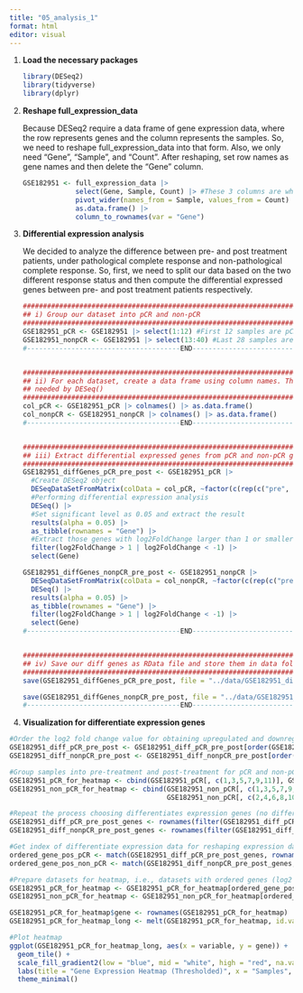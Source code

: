 ```yaml
---
title: "05_analysis_1"
format: html
editor: visual
---
```


1.  **Load the necessary packages**

    ```r
    library(DESeq2)
    library(tidyverse)
    library(dplyr)
    ```

2.  **Reshape full_expression_data**

    Because DESeq2 require a data frame of gene expression data, where the row represents genes and the column represents the samples. So, we need to reshape full_expression_data into that form. Also, we only need "Gene", "Sample", and "Count". After reshaping, set row names as gene names and then delete the "Gene" column.

    ```r
    GSE182951 <- full_expression_data |> 
                 select(Gene, Sample, Count) |> #These 3 columns are what we need
                 pivot_wider(names_from = Sample, values_from = Count) |> 
                 as.data.frame() |>
                 column_to_rownames(var = "Gene")
    ```

3.  **Differential expression analysis**

    We decided to analyze the difference between pre- and post treatment patients, under pathological complete response and non-pathological complete response. So, first, we need to split our data based on the two different response status and then compute the differential expressed genes between pre- and post treatment patients respectively.

    ```r
    ########################################################################################
    ## i) Group our dataset into pCR and non-pCR
    ########################################################################################
    GSE182951_pCR <- GSE182951 |> select(1:12) #First 12 samples are pCR
    GSE182951_nonpCR <- GSE182951 |> select(13:40) #Last 28 samples are non-pCR
    #--------------------------------------END----------------------------------------------


    ########################################################################################
    ## ii) For each dataset, create a data frame using column names. This data frame is 
    ## needed by DESeq()
    ########################################################################################
    col_pCR <- GSE182951_pCR |> colnames() |> as.data.frame()
    col_nonpCR <- GSE182951_nonpCR |> colnames() |> as.data.frame()
    #--------------------------------------END----------------------------------------------


    ########################################################################################
    ## iii) Extract differential expressed genes from pCR and non-pCR group, respectively
    ########################################################################################
    GSE182951_diffGenes_pCR_pre_post <- GSE182951_pCR |>
      #Create DESeq2 object
      DESeqDataSetFromMatrix(colData = col_pCR, ~factor(c(rep(c("pre", "post"), 6)))) |>
      #Performing differential expression analysis
      DESeq() |>
      #Set significant level as 0.05 and extract the result
      results(alpha = 0.05) |>
      as_tibble(rownames = "Gene") |>
      #Extract those genes with log2FoldChange larger than 1 or smaller than -1
      filter(log2FoldChange > 1 | log2FoldChange < -1) |> 
      select(Gene)

    GSE182951_diffGenes_nonpCR_pre_post <- GSE182951_nonpCR |>
      DESeqDataSetFromMatrix(colData = col_nonpCR, ~factor(c(rep(c("pre", "post"), 14)))) |>
      DESeq() |>
      results(alpha = 0.05) |>
      as_tibble(rownames = "Gene") |>
      filter(log2FoldChange > 1 | log2FoldChange < -1) |> 
      select(Gene)
    #--------------------------------------END----------------------------------------------


    ########################################################################################
    ## iv) Save our diff genes as RData file and store them in data folder
    ########################################################################################
    save(GSE182951_diffGenes_pCR_pre_post, file = "../data/GSE182951_diffGenes_pCR_pre_post.RData")

    save(GSE182951_diffGenes_nonpCR_pre_post, file = "../data/GSE182951_diffGenes_nonpCR_pre_post.RData")
    #--------------------------------------END----------------------------------------------
    ```

4.  **Visualization for differentiate expression genes**

```r
#Order the log2 fold change value for obtaining upregulated and downregulated genes
GSE182951_diff_pCR_pre_post <- GSE182951_diff_pCR_pre_post[order(GSE182951_diff_pCR_pre_post$log2FoldChange), ]
GSE182951_diff_nonpCR_pre_post <- GSE182951_diff_nonpCR_pre_post[order(GSE182951_diff_nonpCR_pre_post$log2FoldChange), ]

#Group samples into pre-treatment and post-treatment for pCR and non-pCR respectively
GSE182951_pCR_for_heatmap <- cbind(GSE182951_pCR[, c(1,3,5,7,9,11)], GSE182951_pCR[, c(2,4,6,8,10,12)])
GSE182951_non_pCR_for_heatmap <- cbind(GSE182951_non_pCR[, c(1,3,5,7,9,11,13,15,17,19,21,23,25,27)],
                                       GSE182951_non_pCR[, c(2,4,6,8,10,12,14,16,18,20,22,24,26,28)])

#Repeat the process choosing differentiates expression genes (no difference from the previous, but in an order of log2 fold change from low to high)
GSE182951_diff_pCR_pre_post_genes <- rownames(filter(GSE182951_diff_pCR_pre_post, log2FoldChange < -1 | log2FoldChange > 1))
GSE182951_diff_nonpCR_pre_post_genes <- rownames(filter(GSE182951_diff_nonpCR_pre_post, log2FoldChange < -1 | log2FoldChange > 1))

#Get index of differentiate expression data for reshaping expression data
ordered_gene_pos_pCR <- match(GSE182951_diff_pCR_pre_post_genes, rownames(GSE182951_pCR_for_heatmap))
ordered_gene_pos_non_pCR <- match(GSE182951_diff_nonpCR_pre_post_genes, rownames(GSE182951_non_pCR_for_heatmap))

#Prepare datasets for heatmap, i.e., datasets with ordered genes (log2 fold change from low to #high)
GSE182951_pCR_for_heatmap <- GSE182951_pCR_for_heatmap[ordered_gene_pos_pCR, ]
GSE182951_non_pCR_for_heatmap <- GSE182951_non_pCR_for_heatmap[ordered_gene_pos_non_pCR, ]

GSE182951_pCR_for_heatmap$gene <- rownames(GSE182951_pCR_for_heatmap)
GSE182951_pCR_for_heatmap_long <- melt(GSE182951_pCR_for_heatmap, id.vars = "gene", measure.vars = colnames(GSE182951_pCR_for_heatmap)[1:12])

#Plot heatmap
ggplot(GSE182951_pCR_for_heatmap_long, aes(x = variable, y = gene)) +
  geom_tile() +
  scale_fill_gradient2(low = "blue", mid = "white", high = "red", na.value = "gray") +
  labs(title = "Gene Expression Heatmap (Thresholded)", x = "Samples", y = "Genes") +
  theme_minimal()

```
